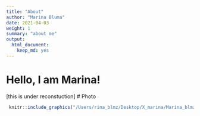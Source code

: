 ```yaml
---
title: "About"
author: "Marina Bluma"
date: 2021-04-03
weight: 1
summary: "about me"
output:
  html_document:
    keep_md: yes
---
```


# Hello, I am Marina!

[this is under reconstuction]
# Photo
```r
 knitr::include_graphics("/Users/rina_blmz/Desktop/X_marina/Marina_blmz/content/avatar_small.jpg")
```
